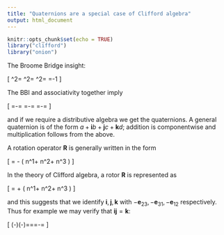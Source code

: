```yaml
---
title: "Quaternions are a special case of Clifford algebra"
output: html_document
---
```


```r
knitr::opts_chunk$set(echo = TRUE)
library("clifford")
library("onion")
```


The Broome Bridge insight:

\[
\mathbf{i}^2=
\mathbf{j}^2=
\mathbf{k}^2=
\mathbf{i}\mathbf{j}\mathbf{k}=-1
\]

The BBI and associativity together imply

\[
\mathbf{j}\mathbf{k}=-\mathbf{k}\mathbf{j}=\mathbf{i}\qquad
\mathbf{k}\mathbf{i}=-\mathbf{i}\mathbf{k}=\mathbf{j}\qquad
\mathbf{i}\mathbf{j}=-\mathbf{j}\mathbf{i}=\mathbf{k}\qquad
\]

and if we require a distributive algebra we get the quaternions.  A
general quaternion is of the form
$a+\mathbf{i}b+\mathbf{j}c+\mathbf{k}d$; addition is componentwise and
multiplication follows from the above.

A rotation operator $\mathbf{R}$ is generally written in the form

\[
\mathbf{R}=\cos\frac{\theta}{2} - \left(
n^1\mathbf{i}+
n^2\mathbf{j}+
n^3\mathbf{k}
\right)\sin\frac{\theta}{2}
\]

In the theory of Clifford algebra, a rotor $\mathbf{R}$ is represented as

\newcommand{\e}[1]{\mathbf{e}_{#1}}

\[
\mathbf{R}=\cos\frac{\theta}{2} + \left(
n^1\e{23}+
n^2\e{31}+
n^3\e{12}
\right)\sin\frac{\theta}{2}
\]

and this suggests that we identify $\mathbf{i},\mathbf{j},\mathbf{k}$
with $-\e{23},-\e{31},-\e{12}$ respectively.  Thus for example we may
verify that $\mathbf{i}\mathbf{j}=\mathbf{k}$:

\[
(-\e{23})(-\e{31})=\e{2331}=\e{21}=-\e{12}=\mathbf{k}
\]
